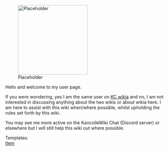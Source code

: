 [[File:Placeholder|thumb|220px]]

Hello and welcome to my user page.

If you were wondering, yes I am the same user on <span class="plainlinks">[http://kancolle.wikia.com/wiki/User:Crazy_teitoku KC wikia]</span> and no, I am not interested in discussing anything about the two wikis or about wikia here. I am here to assist with this wiki when/where possible, whilst upholding the rules set forth by this wiki.

You may see me more active on the KancolleWiki Chat (Discord server) or elsewhere but I will still help this wiki out where possible.

Templates:<br>
[[Template:Item|Item]]